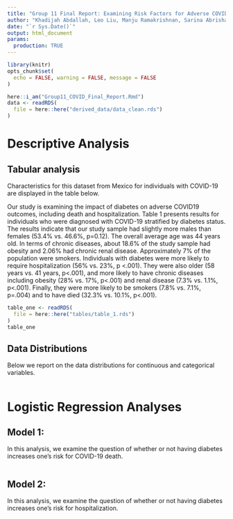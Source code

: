 ```yaml
---
title: "Group 11 Final Report: Examining Risk Factors for Adverse COVID-19 Outcomes"
author: "Khadijah Abdallah, Leo Liu, Manju Ramakrishnan, Sarina Abrishamcar, Weiwei Wu"
date: "`r Sys.Date()`"
output: html_document
params:
  production: TRUE
---
```





```r
library(knitr)
opts_chunk$set(
  echo = FALSE, warning = FALSE, message = FALSE
)
```

```r
here::i_am("Group11_COVID_Final_Report.Rmd")
data <- readRDS(
  file = here::here("derived_data/data_clean.rds")
)
```

# Descriptive Analysis

## Tabular analysis

Characteristics for this dataset from Mexico for individuals with COVID-19 are displayed in the table below. 

Our study is examining the impact of diabetes on adverse COVID19 outcomes, including death and hospitalization. Table 1 presents results for individuals who were diagnosed with COVID-19 stratified by diabetes status. The results indicate that our study sample had slightly more males than females (53.4% vs. 46.6%, p=0.12). The overall average age was 44 years old. In terms of chronic diseases, about 18.6% of the study sample had obesity and 2.06% had chronic renal disease. Approximately 7% of the population were smokers. Individuals with diabetes were more likely to require hospitalization (56% vs. 23%, p <.001). They were also older (58 years vs. 41 years, p<.001), and more likely to have chronic diseases including obesity (28% vs. 17%, p<.001) and renal disease (7.3% vs. 1.1%, p<.001). Finally, they were more likely to be smokers (7.8% vs. 7.1%, p=.004) and to have died (32.3% vs. 10.1%, p<.001).   

```r
table_one <- readRDS(
  file = here::here("tables/table_1.rds")
)
table_one
```

## Data Distributions

Below we report on the data distributions for continuous and categorical variables. 

```r

```

# Logistic Regression Analyses

## Model 1:

In this analysis, we examine the question of whether or not having diabetes increases one's risk for COVID-19 death. 


```r


```

## Model 2: 

In this analysis, we examine the question of whether or not having diabetes increases one's risk for hospitalization. 

```r

```

